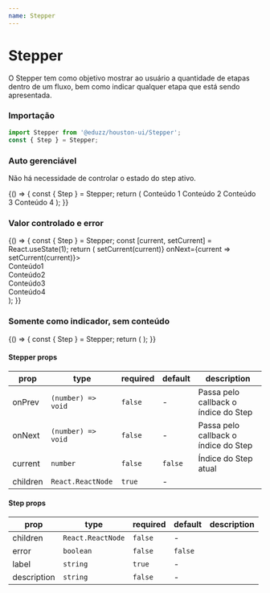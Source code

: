 ```yaml
---
name: Stepper
---
```




# Stepper

O Stepper tem como objetivo mostrar ao usuário a quantidade de etapas dentro de um fluxo, bem como indicar qualquer etapa que está sendo apresentada.

### Importação

```js
import Stepper from '@eduzz/houston-ui/Stepper';
const { Step } = Stepper;
```

### Auto gerenciável

Não há necessidade de controlar o estado do step ativo.

<Playground>
  {() => {
    const { Step } = Stepper;
    return (
      <Stepper>
        <Step label='Label 1'>Conteúdo 1</Step>
        <Step label='Label 2'>Conteúdo 2</Step>
        <Step label='Label 3'>Conteúdo 3</Step>
        <Step label='Label 4'>Conteúdo 4</Step>
      </Stepper>
    );
  }}
</Playground>

### Valor controlado e error

<Playground>
  {() => {
    const { Step } = Stepper;
    const [current, setCurrent] = React.useState(1);
    return (
      <Stepper current={current} onPrev={current => setCurrent(current)} onNext={current => setCurrent(current)}>
        <Step label='Básico'>
          <div>Conteúdo1</div>
        </Step>
        <Step label='Personalização' description='Personalize seu produto'>
          <div>Conteúdo2</div>
        </Step>
        <Step label='Comunicação' error description='Comunicação é muito importante'>
          <div>Conteúdo3</div>
        </Step>
        <Step label='Avançado'>
          <div>Conteúdo4</div>
        </Step>
      </Stepper>
    );
  }}
</Playground>

### Somente como indicador, sem conteúdo

<Playground>
  {() => {
    const { Step } = Stepper;
    return (
      <Stepper>
        <Step label='Básico' />
        <Step label='Personalização' description='Personalize seu produto' />
        <Step label='Comunicação' description='Comunicação é muito importante' />
        <Step label='Avançado' />
      </Stepper>
    );
  }}
</Playground>

#### Stepper props

| prop     | type               | required | default | description                          |
| -------- | ------------------ | -------- | ------- | ------------------------------------ |
| onPrev   | `(number) => void` | `false`  | -       | Passa pelo callback o índice do Step |
| onNext   | `(number) => void` | `false`  | -       | Passa pelo callback o índice do Step |
| current  | `number`           | `false`  | `false` | Índice do Step atual                 |
| children | `React.ReactNode`  | `true`   | -       |                                      |

#### Step props

| prop        | type              | required | default | description |
| ----------- | ----------------- | -------- | ------- | ----------- |
| children    | `React.ReactNode` | `false`  | -       |             |
| error       | `boolean`         | `false`  | `false` |             |
| label       | `string`          | `true`   | -       |             |
| description | `string`          | `false`  | -       |             |
